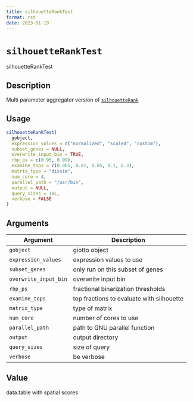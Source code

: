 ```yaml
--- 
title: silhouetteRankTest 
format: rst 
date: 2023-01-19 
--- 
```

# `silhouetteRankTest`

silhouetteRankTest


## Description

Multi parameter aggregator version of [`silhouetteRank`](#silhouetterank)


## Usage

```r
silhouetteRankTest(
  gobject,
  expression_values = c("normalized", "scaled", "custom"),
  subset_genes = NULL,
  overwrite_input_bin = TRUE,
  rbp_ps = c(0.95, 0.99),
  examine_tops = c(0.005, 0.01, 0.05, 0.1, 0.3),
  matrix_type = "dissim",
  num_core = 4,
  parallel_path = "/usr/bin",
  output = NULL,
  query_sizes = 10L,
  verbose = FALSE
)
```


## Arguments

Argument      |Description
------------- |----------------
`gobject`     |     giotto object
`expression_values`     |     expression values to use
`subset_genes`     |     only run on this subset of genes
`overwrite_input_bin`     |     overwrite input bin
`rbp_ps`     |     fractional binarization thresholds
`examine_tops`     |     top fractions to evaluate with silhouette
`matrix_type`     |     type of matrix
`num_core`     |     number of cores to use
`parallel_path`     |     path to GNU parallel function
`output`     |     output directory
`query_sizes`     |     size of query
`verbose`     |     be verbose


## Value

data.table with spatial scores


